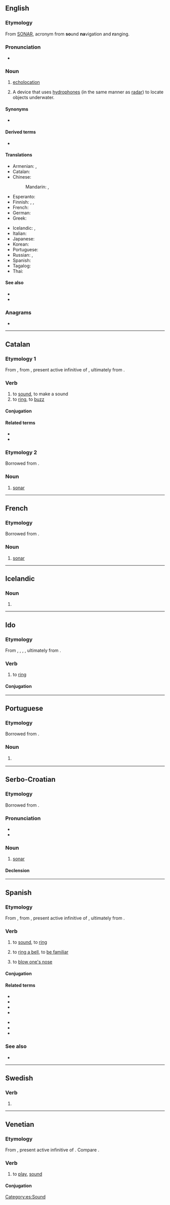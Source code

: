 {{also|Sonar|SONAR|sónar|soñar}}
==English==
{{wikipedia}}

===Etymology===
From [[SONAR]], acronym from '''so'''und '''na'''vigation and '''r'''anging.

===Pronunciation===
* {{audio|en-us-sonar.ogg|Audio (US)|lang=en}}

===Noun===
{{en-noun}}

# {{lb|en|nautical}} [[echolocation]]
# {{lb|en|nautical}} A device that uses [[hydrophone]]s (in the same manner as [[radar]]) to locate objects underwater.

====Synonyms====
* {{l|en|SONAR}} {{gloss|acronym of sound navigation and ranging}}

====Derived terms====
* {{l|en|Doppler sonar}}

====Translations====
{{trans-top|device}}
* Armenian: {{t|hy|սոնար|sc=Armn}}, {{t|hy|ջրատեղորոշիչ|sc=Armn}}
* Catalan: {{t+|ca|sonar|m}}
* Chinese:
*: Mandarin: {{t+|cmn|聲納|sc=Hani}}, {{t+|cmn|声纳|tr=shēngnà|sc=Hani}}
* Esperanto: {{t|eo|sonaro}}
* Finnish: {{t|fi|kaikuluotain}}, {{t|fi|ääniluotain}}, {{t+|fi|kaikuluotaus}}
* French: {{t+|fr|sonar|m}}
* German: {{t|de|Sonar|n}}
* Greek: {{t|el|βυθομέτρου|sc=Grek}}
{{trans-mid}}
* Icelandic: {{t|is|ómsjá|f}}, {{t|is|sónar|m}}
* Italian: {{t|it|idrofono|m}}
* Japanese: {{t|ja|音波水中探知機|tr=onpa suichū tanchi-ki|sc=Kana}}
* Korean: {{t|ko|음파 탐지기}}
* Portuguese: {{t+|pt|sonar|m}}
* Russian: {{t+|ru|гидролока́тор|m}}, {{t+|ru|сона́р|m}}
* Spanish: {{t|es|sónar|m}}
* Tagalog: {{t|tl|sonar}}
* Thai: {{t|th|โซนาร์}}
{{trans-bottom}}

====See also====
* {{l|en|radar}}
* {{l|en|lidar}}

===Anagrams===
* {{anagrams|en|Rasŏn|arson|orans|roans|saron|sorna}}

----

==Catalan==

===Etymology 1===
From {{inh|ca|pro|sonar}}, from {{inh|ca|la|sonāre}}, present active infinitive of {{m|la|sonō}}, ultimately from {{der|ca|ine-pro|*swen-||to sound, resound}}.

===Verb===
{{ca-verb}}

# to [[sound]], to make a sound
# to [[ring]], to [[buzz]]

====Conjugation====
{{ca-conj-ar|son}}

====Related terms====
* {{l|ca|resonar}}
* {{l|ca|so}}

===Etymology 2===
Borrowed from {{bor|ca|en|sonar}}.

===Noun===
{{ca-noun|m|-}}

# [[#English|sonar]]

----

==French==

===Etymology===
Borrowed from {{bor|fr|en|sonar}}.

===Noun===
{{fr-noun|m}}

# [[#English|sonar]]

----

==Icelandic==

===Noun===
{{is-noun form}}

# {{is-inflection of|sonur|indef|gen|s}}

----

==Ido==

===Etymology===
From {{etyl|eo|io}} {{m|eo|soni||to sound}}, {{etyl|fr|io}} {{m|fr|sonner}}, {{etyl|it|io}} {{m|it|suonare}}, {{etyl|es|io}} {{m|es|sonar}}, ultimately from {{etyl|la|io}} {{m|la|sonō||to make a noise}}.

===Verb===
{{io-verb|son}}

# to [[ring]]

====Conjugation====
{{io-verb-conj|son}}

----

==Portuguese==

===Etymology===
Borrowed from {{bor|pt|en|sonar}}.

===Noun===
{{pt-noun|m}}

# {{lb|pt|nautical}} {{l|en|sonar}} {{gloss|technique and device that uses sound propagation to detect underwater objects}}

----

==Serbo-Croatian==

===Etymology===
Borrowed from {{bor|sh|en|sonar}}.

===Pronunciation===
* {{IPA|/sǒnaːr/|lang=sh}}
* {{hyphenation|so|nar|lang=sh}}

===Noun===
{{sh-noun|g=m|head=sònār}}

# [[#English|sonar]]

====Declension====
{{sh-decl-noun
|sònār|sonari
|sonára|sonara
|sonaru|sonarima
|sonar|sonare
|sonare|sonari
|sonaru|sonarima
|sonarom|sonarima
}}

----

==Spanish==

===Etymology===
From {{inh|es|osp|sonar}}, from {{inh|es|la|sonāre}}, present active infinitive of {{m|la|sonō}}, ultimately from {{der|es|ine-pro|*swen-||to sound, resound}}.

===Verb===
{{es-verb|son|ar|pres=sueno}}

# to [[sound]], to [[ring]]
# {{lb|es|figuratively}} to [[ring a bell]], to [[familiar|be familiar]]
#: {{ux|es|Me '''suena''' el nombre, pero no lo ubico.|translation=His name '''rings a bell''' but I can't place him.}}
# {{lb|es|reflexive}} {{lb|es|figuratively}} to [[blow|blow one's nose]]
#: {{ux|es|Despues de estornudar, me '''soné''' la nariz.|translation=After I sneezed, I '''blew''' my nose}}

====Conjugation====
{{es-conj-ar|s|n|p=o-ue|combined=1}}

====Related terms====
{{top2}}
* {{l|es|resonar}}
* {{l|es|son}}
* {{l|es|sonadero}}
* {{l|es|sonador}}
{{mid2}}
* {{l|es|sonajera}}
* {{l|es|sonido}}
* {{l|es|sonoro}}
{{bottom}}

===See also===
* {{l|es|sondear}}

[[Category:es:Sound]]

----

==Swedish==

===Verb===
{{head|sv|verb form}}

# {{sv-verb-form-pre|sona}}

----

==Venetian==

===Etymology===
From {{inh|vec|la|sonāre}}, present active infinitive of {{m|la|sonō}}. Compare {{cog|it|suonare}}.

===Verb===
{{head|vec|verb}}

# {{lb|vec|transitive}} to [[play]], [[sound]]

====Conjugation====
{{vec-conj-auto}}